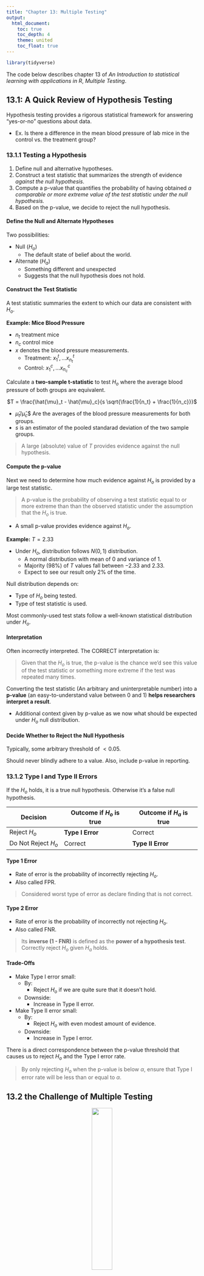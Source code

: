 ```yaml
---
title: "Chapter 13: Multiple Testing"
output:
  html_document:
    toc: true
    toc_depth: 4
    theme: united
    toc_float: true
---
```


```r
library(tidyverse)
```

The code below describes chapter 13 of *An Introduction to statistical learning with applications in R*, *Multiple Testing*.

## 13.1: A Quick Review of Hypothesis Testing

Hypothesis testing provides a rigorous statistical framework for answering "yes-or-no" questions about data.

-   Ex. Is there a difference in the mean blood pressure of lab mice in the control vs. the treatment group?

### 13.1.1 Testing a Hypothesis

1.  Define null and alternative hypotheses.
2.  Construct a test statistic that summarizes the strength of evidence *against the null hypothesis*.
3.  Compute a p-value that quantifies the probability of having obtained *a comparable or more extreme value of the test statistic under the null hypothesis.*
4.  Based on the p-value, we decide to reject the null hypothesis.

#### Define the Null and Alternate Hypotheses

Two possibilities:

-   Null ($H_o$)
    -   The default state of belief about the world.
-   Alternate ($H_a$)
    -   Something different and unexpected
    -   Suggests that the null hypothesis does not hold.

#### Construct the Test Statistic

A test statistic summaries the extent to which our data are consistent with $H_o$.

**Example: Mice Blood Pressure**

-   $n_t$ treatment mice
-   $n_c$ control mice
-   $x$ denotes the blood pressure measurements.
    -   Treatment: $x_1^t, ... x^t_{n_t}$
    -   Control: $x_1^c, ... x^c_{n_c}$

Calculate a **two-sample t-statistic** to test $H_o$ where the average blood pressure of both groups are equivalent.

<center>$T = \frac{\hat{\mu}_t - \hat{\mu}_c}{s \sqrt{\frac{1}{n_t} + \frac{1}{n_c}}}$</center>

-   $\hat{\mu}_t/\hat{\mu}_c$\$ Are the averages of the blood pressure measurements for both groups.
-   $s$ is an estimator of the pooled standarad deviation of the two sample groups.

> A large (absolute) value of $T$ provides evidence against the null hypothesis.

#### Compute the p-value

Next we need to determine how much evidence against $H_o$ is provided by a large test statistic.

> A p-value is the probability of observing a test statistic equal to or more extreme than than the observed statistic under the assumption that the $H_o$ is true.

-   A small p-value provides evidence against $H_o$.

**Example:** $T = 2.33$

-   Under $H_o$, distribution follows $N(0,1)$ distribution.
    -   A normal distribution with mean of 0 and variance of 1.
    -   Majority (98%) of $T$ values fall between $-2.33$ and $2.33$.
    -   Expect to see our result only 2% of the time.

Null distribution depends on:

-   Type of $H_o$ being tested.
-   Type of test statistic is used.

Most commonly-used test stats follow a well-known statistical distribution under $H_o$.

#### Interpretation

Often incorrectly interpreted. The CORRECT interpretation is:

> Given that the $H_o$ is true, the p-value is the chance we'd see this value of the test statistic or something more extreme if the test was repeated many times.

Converting the test statistic (An arbitrary and uninterpretable number) into a **p-value** (an easy-to-understand value between 0 and 1) **helps researchers interpret a result**.

-   Additional context given by p-value as we now what should be expected under $H_o$ null distribution.

#### Decide Whether to Reject the Null Hypothesis

Typically, some arbitrary threshold of $<0.05$.

Should never blindly adhere to a value. Also, include p-value in reporting.

### 13.1.2 Type I and Type II Errors

If the $H_o$ holds, it is a true null hypothesis. Otherwise it's a false null hypothesis.

| Decision            | Outcome if $H_o$ is true | Outcome if $H_a$ is true |
|---------------------|--------------------------|--------------------------|
| Reject $H_o$        | **Type I Error**         | Correct                  |
| Do Not Reject $H_o$ | Correct                  | **Type II Error**        |

#### Type 1 Error

-   Rate of error is the probability of incorrectly rejecting $H_o$.
-   Also called FPR.

> Considered worst type of error as declare finding that is not correct.

#### Type 2 Error

-   Rate of error is the probability of incorrectly not rejecting $H_o$.
-   Also called FNR.

> Its **inverse (1 - FNR)** is defined as the **power of a hypothesis test**. Correctly reject $H_o$ given $H_a$ holds.

#### Trade-Offs

-   Make Type I error small:
    -   By:
        -   Reject $H_o$ if we are quite sure that it doesn't hold.
    -   Downside:
        -   Increase in Type II error.
-   Make Type II error small:
    -   By:
        -   Reject $H_o$ with even modest amount of evidence.
    -   Downside:
        -   Increase in Type I error.

There is a direct correspondence between the p-value threshold that causes us to reject $H_o$ and the Type I error rate.

> By only rejecting $H_o$ when the p-value is below $\alpha$, ensure that Type I error rate will be less than or equal to $\alpha$.

## 13.2 the Challenge of Multiple Testing

<center>![](https://www.explainxkcd.com/wiki/images/3/3f/significant.png){height="33%"}</center>

How do we reject all null hypotheses for which the corresponding p-value falls below some threshold?

**Example: Flip Fair Coins**

-   $n = 1024$ coins.
-   $x = 10$ flips per coin.
-   What is the change that any single coin comes up *all tails*?
    -   $\frac{1}{2 ^ {10}} = \frac{1}{1,024} \approx 0.001$
    -   Standard hypothesis test for the $H_o$ (**This particular coin is fair.**) gives a p-value below **0.002**.
        -   Report both possibilities: 10 tails or 10 heads.

> When testing a large number of null hypotheses, we are bound to get some very small p-values by chance.

Another example. If FPR or $\alpha = 0.01$:

-   Test $m$ null hypotheses where $m = 10,000$.
-   $NumberNullHypothesesRejected = 0.01 * m = 100$
-   100 $H_o$ rejected by chance!

## 13.3 The Family-Wise Error Rate

### 13.3.1 What is the Family-Wise Error Rate?

Also called FWER.

-   When setting of $m$ null hypotheses.
-   Probability of making at least one Type I error among $m$ $H_o$s.

Possibilities when performing $m$ hypothesis tests.

| Action              | $H_o$ is True | $H_o$ is False | Total |
|---------------------|---------------|----------------|-------|
| Reject $H_o$        | $V$           | $S$            | $R$   |
| Do Not Reject $H_o$ | $U$           | $W$            | $m-R$ |

-   $V$ = Number of Type I Errors
-   $S$ = Number of true positives
-   $U$ = Number of true negatives
-   $W$ = Number of Type II Errors

Family wise error rate is given by:

<center>$FWER = Pr(V >= 1)$</center>

When accounting for level $\alpha$, FPR results in the following FWER.

<center>

$FWER(\alpha) = 1-Pr(V=0)$

-   $Pr(V=0)$ is the probability we do not falsely reject **any** null hypotheses.
-   Also, $Pr(\cap^m_{j=1}\{$do not falsely reject $H_oj$ $\})$

</center>

Each test of the $m$ tests are independent therefore:

-   $FWER(\alpha) = 1 - (1-\alpha)^m$
-   At an $\alpha = 0.05$, the $FWER = 1 - (1-0.05)^{100} = 0.994$
    -   **A 99.4% chance of at least one FP!**

> Only for very small like $\alpha = 0.001$, can we ensure a small FWER for a moderate number of hypothesis tests. More evidence in reject a $H_o$ is required to control FWER than FPR for a single test.

### 13.3.2 Approaches to Control the Family-Wise Error Rate

Using the `Fund` data set, we'll test general-purpose as well as more specialized methods for controlling the FWER.

-   Records the monthy percentage excess returns for 2,000 fund managers.
-   $n=50$ months

| Manager | Mean, $\overline{x}$ | Standard Deviation, $s$ | t-statistic | p-value |
|---------------|---------------|---------------|---------------|---------------|
| One     | 3.0                  | 7.4                     | 2.86        | 0.006   |
| Two     | -0.1                 | 6.9                     | -0.10       | 0.918   |
| Three   | 2.8                  | 7.5                     | 2.62        | 0.012   |
| Four    | 0.5                  | 6.7                     | 0.53        | 0.601   |
| Five    | 0.3                  | 6.8                     | 0.31        | 0.756   |

#### The Bonferroni Method

Event of Type I Error ($A_j$) for $jth$ null hypothesis among $m$ null hypotheses.

-   $j = 1, ..., m$
-   $FWER(\alpha) = Pr($falsely reject **at least** one null hypothesis$)$
    -   $\le \sum_{j=1}^{m} Pr(A_j)$
    -   $Pr(A \cup B) \le Pr(A) + Pr(B)$ (regardless if independent)

With the Bonferroni method:

-   Set the threshold for rejecting each hypothesis test to $\alpha / m$ so that $Pr(A_j) \le \alpha / m$ controlling the FPR at $\alpha$.

> If $\alpha = 0.1$ for $m=100$ null hypotheses, each $H_o$ can only be rejected if its p-value is below $0.001 = 0.1 / 100$

For the example above:

-   $H_o$ = The mean return of a manager is 0.
-   $H_a$ = The mean return of a manager is greater than 0.
-   Without Bonferroni, reject $H_{oj}$ for 1st and 3rd manager incorrectly.
    -   $FWER \ge 0.05$
-   With Bonferroni:
    -   $\alpha/m = 0.05 / 5 = 0.01$
    -   Only reject $H_{o1}$.

##### Downside

Very conservative approach to FWER control. Reject fewer null hypotheses and therefore increase Type II errors.

#### Holm's Step-Down Procedure {#holm}

Alternative to Bonferonni method:

-   a.k.a. Holm-Bonferroni method
-   Less conservative than Bonferroni method.
-   Makes no independence assumptions about the $m$ hypothesis tests.s

>  Reject more $H_o$ which decreases FNR (Type II Errors) and increases power. Preferred over Bonferroni.

##### Algorithm

1. Specify $\alpha$ level to control FWER.

2. Compute p-values for the $m$ null hypotheses.

3. Sort the p-values in ascending order.

4. Define $L$, the index of the threshold p-value.

<center>
$L = min \{ j: p_{(j)} > \frac{\alpha}{m + 1 -j} \}$
</center>

5. Reject all null hypotheses $H_{0j}$ for which $p_j < P_{(L)}$

For the example above:
```r
p_vals <- c(
  "1" = 0.006,
  "2" = 0.918,
  "3" = 0.012,
  "4" = 0.601,
  "5" = 0.756
)
```

```r
# Check if p-value is valid for Holm-Bonferonni procedure for controlling FWER.
# @param `p_val` - (numeric) p-value
# @param `m`     - (numeric) Number of null hypotheses
# @param `j`     - (numeric) p-value position among `m`
# @param `alpha` - (numeric) Level
#
# @return        - (bool) Reject null?
holms_method <- function(p_val, m, j, alpha = 0.05) {
  return(p_val < (alpha / (m + 1 - j)))
}
```

```r
for (i in order(p_vals)) {
  res <- holms_method(p_vals[i], length(p_vals), i, alpha = 0.05)
  switch(
    # R coerces keys to numeric
    # Can't use numbers for switch statements unless positional cases.
    toString(i),
    # Only 1st and 3rd manager are rejected.
    "1" = stopifnot(isTRUE(res)),
    "3" = stopifnot(isTRUE(res)),
    stopifnot(!isTRUE(res))
  )
}
```

Here, Holm's method is more powerful than the Bonferroni method as it rejects $H_{o1}$ and $H_{o3}$.

#### Two Special Case: Tukey's Method and Scheffe's Method
Can be more powerful than Bonferroni and Holm's methods in controlling FWER in certain tasks.

For `Fund` dataset:

- Manager One and Two have the greatest difference in return means.
- $H_o$: The returns of the two managers is equal.
  - Two-sample t-test for $H_o$ yields p-value of 0.0349. Some evidence to reject.
  - Misleading as only compared average returns of M1 and M2 **after looking at returns of all 5 managers.**
    - Performed $m = 5 * (5 - 1) / 2 = 10$ hypothesis tests and selected one with smallest p-value.
    - Could correct with Bonferroni and only reject if below $0.05 / 10 = 0.005$.
      - Not optimal as too stringent. **p-values for the comparisons are related so not independent.**

##### Tukey's method

- When performing $m=G(G-1)/2$ pairwise comparisons of $G$ means, the method controls the FWER at level $\alpha$ while rejecting all $H_o$s where p-value falls below $\alpha_T$ for some $\alpha_T > \alpha / m$.

##### Scheffe's method

From `Fund` data, notice that M1 and M3 have higher mean returns than M2, M4, and M5.

- Testing $H_o$, that the average returns of two groups of managers are equal:
  - $H_o = \frac{1}{2}(\mu_1 + \mu_3) = \frac{1}{3}(\mu_2 + \mu_4 + \mu_5)$
- Can use variant of two-sample t-test. Get p-value of 0.004 but **cannot reject $H_o$**.
  - Similar to above where seeing data means we essentially performed multiple hypothesis testing.

Using Scheffe's method, we can control FPR error at level $\alpha$ by computing a value $\alpha_S$ that can be used to reject $H_o$ if p-value is below $\alpha_s$.

- Can also use the same $\alpha_S$ for other combination of the same number of groupings.
  - ex. (M1 + M4) vs. (M2 + M3 + M5)

### 13.3.3 Trade-Off Between the FWER and Power

As the number of $m$ null hypotheses increases, power decreases at a given FWER.

- Remember, FWER at a given level $\alpha$ means that we are unlikely ($\le\alpha$) to reject **any true** $H_o$s (FPR)
- At large $m$, this limits rejection to very few $H_o$ to guarantee above statement.

## 13.4 The False Discovery Rate

### 13.4.1 Intuition for the False Discovery Rate
Using FWER to prevent FPs is too stringent when $m$ is large.

An alternative might be the ratio of FPs ($V$) to total Ps ($V + S = R$).

- This is the false discovery proportion (FDP).
- Should be low.
- But, ratio cannot be controlled as no way to be certain which hypotheses are true and which are false.
  - Similar to FWER.

Instead, control the **false discovery rate (FDR)**.

<center>
$FDR = E(FDP) = E(V/R)$
</center>

- FDR at level $q = 20\%$
  - Rejects as many $H_o$s as possible.
  - Guarantee that no more than $20\%$ of these are FPs, on average.

#### Applications

> For exploratory, rather than confirmatory purposes.

- Example:
  - Genomic researcher will sequence the genomes of individuals w/ or w/o a medication condition and for each of 20,000 genes, test whether sequence variants in that gene are associated with the medical condition of interest.
  - **Essentially performing $m = 20,000$ hypothesis tests.**
  - Goal is to see whether there is **an association between a gene and a disease** with further plans to investigate any genes for which there is evidence.
  - FWER not appropriate as we don't mind if a few FPs.
  - Need correction as cannot investigate all genes with p-values less than 0.05 (1000 would be considered significant by chance.)
    - With FDR, no more than 20% of genes studied are FPS.

> No standard accepted threshold for FDR control; it's context/data dependent.

### 13.4.2 The Benjamini-Hochberg Procedure
Procedure to reject $H_o$s while controlling $FDR \le q$

- Connect p-values from $m$ null hypotheses to desired FDR value, $q$.

##### Algorithm

1. Specify $q$ level to control FDR.

2. Compute p-values for the $m$ null hypotheses.

3. Sort the p-values in ascending order.

4. Define index $L = max \{ j : p_{(j)} < qj / m\}$.

5. Reject all null hypotheses $H_{oj}$ for which $p_j \le p_{(L)}$

```r
# Check if p-value is valid for Benjamini-Hochberg procedure for controlling FDR
# @param `p_val` - (numeric) p-value
# @param `m`     - (numeric) Number of null hypotheses
# @param `j`     - (numeric) p-value position among `m`
# @param `alpha` - (numeric) Level
#
# @return        - (bool) Reject null?
benjamini_hochberg_procedure <- function(p_val, m, j, alpha = 0.05) {
  return(p_val < (alpha * (j / m)))
}
```

```r
for (i in order(p_vals)) {
  res <- benjamini_hochberg_procedure(
    p_vals[i],
    length(p_vals),
    i,
    alpha = 0.05
  )
  switch(toString(i),
    # Only 1st and 3rd manager are rejected.
    "1" = stopifnot(isTRUE(res)),
    "3" = stopifnot(isTRUE(res)),
    stopifnot(!isTRUE(res))
  )
}
```

#### Summary
As long as $m$ p-values are independent, BH ensures that $FDR \le q$.

> On average, no more than a fraction $q$ fo the rejected $H_o$ are FPs.

  - Doesn't matter how many $H_o$ are true.
  - Doesn't matter what distribution of p-values for $H_o$ that are false.
  - Easy way to determine which of $m$ null hypotheses to reject in order to control FDR at $q$.
  - Data dependent; need to see data first to set threshold.
    - Similar to [Holm](#holm) procedure


## 13.5 A Re-Sampling Approach to p-Values and False Discovery Rates

Typically, we're intersted in a $H_o$ using a test statistic $T$ which has a distribution under $H_o$.

  - Called a theoretical null distribution.
    - ex. normal distribution, t-distribution, $\chi^2$-distribution, etc.
    - For most $H_o$, a null distribution is available.

However, may be unavailable if $H_o$ or test statistic $T$ is unusual.

- May also need to avoid because an assumption is false or sample size is small.
- In this scenario, need framework for performing inference.
  - Takes advantage of fast computers to approximate null distribution of $T$ and obtain a p-value.


### 13.5.1 A Re-Sampling Approach to the p-Value

Want to test whether the mean of a random variable $X$ equals the mean of a random variable $Y$.

Given $n_X$ independent observations from $X$ and $n_Y$ independent observations from $Y$, two-sample t-statistic is:

<center>
$T = \frac{\hat\mu_X - \hat\mu_Y}{s \sqrt{\frac{1}{n_X} + \frac{1}{n_Y}}}$
</center>

> If $n_X$ and $n_Y$ are large, then $T$ appoximately follows N(0,1) distribution.
> If $n_X$ and $n_Y$ are small, w/o strong assumption about distribution of $X$ and $Y$, don't known null distribution of $T$.

Can approximate the null distribution of $T$ using a re-sampling approach or a permutation approach.

> TODO: Skipping for now.

## 13.6 Lab: Multiple Testing

### 13.6.1 Review of Hypothesis Tests
Initialize some data with:

- 100 variables (cols) each with 10 observations (rows).

```r
set.seed(6)
num_vars <- 100
num_observations <- 10

x <- matrix(
  rnorm(num_observations * num_vars),
  nrow = num_observations,
  ncol = num_vars
)
```

Modify the first 50 variables.

- First 50 variables, have mean 0.5 and variance 1.
- The rest have mean 0 and variance 1.

```r
mean_adj <- 0.5
x[, 1:50] <- x[, 1:50] + mean_adj
```

Use `t.test()` to perform one-sample or two-sample t-test.

1. $H_o: \mu_1 = 0$
    - First variable has mean zero.

```r
# First variable (col)
t.test(x[, 1], mu = 0)
```

Fail to reject $H_o$ at level $\alpha = 0.05$.

- $\mu_1 = 0.5$ so $H_o$ is false.
- This is a FN (Type II error) as we fail to reject $H_o$ when it is false.

Test $H_{0j}: \mu_j = 0$ for $j = 1,...100$
```r
mu <- 0.05
p_vals <- rep(0, num_vars)

for (i in 1:num_vars) {
  t_test_res <- t.test(x[, i], mu = 0)
  p_vals[i] <- t_test_res$p.value
}

decision <- rep("Do not reject H0", num_vars)
decision[p_vals <= mu] <- "Reject H0"
```

Construct table to better visualize:
```r
table(
  decision,
  c(rep("H0 is False", 50), rep("H0 is True", 50))
)
```

- FN = 40
    - Simulation has a weak signal as ratio of mean to stdev is small $(0.5 / 1.0) = 0.5$
- FP = 3

### 13.6.2 The Family-Wise Error Rate
```r
m <- 1:500
# Calculated FWER
# * num_htests - m, number of hypothesis tests.
# * alpha
fwe <- function(alpha, num_htests) {
  1 - (1 - alpha)^num_htests
}
```

Calculate FWER for multiple alpha levels:
* Shows that unless $m$ is large or $\alpha$ is small, FWER exceeds 0.05.
* Lowering $\alpha$ increases FNs. Low power.

```r
fwe1 <- fwe(0.05, m)
fwe2 <- fwe(0.01, m)
fwe3 <- fwe(0.001, m)
```

```r
par(mfrow = c(1, 1))
plot(
  m,
  fwe1,
  type = "l",
  log = "x",
  ylim = c(0, 1),
  col = 2,
  ylab = "Family - Wise Error Rate",
  xlab = "Number of Hypotheses"
)
title("Number of Hypotheses on FWER")
lines(m, fwe2, col = 4)
lines(m, fwe3, col = 3)
abline(h = 0.05, lty = 2)
legend(
  "topleft",
  legend = c(0.05, 0.01, 0.001),
  col = c(2, 4, 3),
  pch = rep("*", 3),
  title = "Alphas"
)
```

Using `Fund` dataset, test $H_o$ that $jth$ fund manager's mean return is zero.
```r
# Load dataset
library(ISLR2)
fund_mini <- Fund[, 1:5]
# Run one-sample t-test
t.test(fund_mini[, 1], mu = 0)

# Store values in numeric array.
fund_pvalues <- rep(0, 5)
for (i in 1:5) {
  fund_pvalues[i] <- t.test(fund_mini[, i], mu = 0)$p.value
}
print("P-values before Error Correction Adjustment")
fund_pvalues
```

```r
print_reject_managers <- function(p_values, alpha = 0.05) {
  sprintf(
    "We can reject Manager %d, at alpha of %f",
    which(p_values < alpha),
    alpha
  )
}
```
Adjust for multiple hypothesis testing, using `p.adjust()`.
```r
fund_pvalues_bonf <- p.adjust(fund_pvalues, method = "bonferroni")
fund_pvalues_bonf
# Wrapper on which and sprintf
print_reject_managers(fund_pvalues_bonf)
```
```r
# Under the hood, p.adjust does this. pmin calculates min for multiple arrays.
# The 1 arg is the max value allowed.
pmin(fund_pvalues * 5, 1)
```
> With our new p-values, if value for a given test is $\le \alpha$, we can reject it while maintaining a FWER of no more than $\alpha$.

```r
fund_pvalues_holm <- p.adjust(fund_pvalues, method = "holm")
fund_pvalues_holm
print_reject_managers(fund_pvalues_holm)
```

Manager One does well whereas Manager Two does not. Is there a difference in performance between the two?

- Appears like there is a significant difference between the two.

```r
apply(fund_mini, 2, mean)
```

```r
paired_ttest_manager1_2 <- t.test(
  fund_mini[, 1],
  fund_mini[, 2],
  paired = TRUE
)
paired_ttest_manager1_2
```

But, because we looked at data before running test, performed 10 hypothesis tests. Need to use Tukey's method (`TukeyHSD()`) to adjust for multiple testing.

- Requires output of ANOVA regression model
    - Response: Monthly excess returns achieved by each manager
    - Predictor: Manager which each return corresponds.
- No longer significant difference.

```r
returns <- as.vector(as.matrix(fund_mini))
managers <- rep(
  # managers
  c("1", "2", "3", "4", "5"),
  rep(50, 5)
)
# ANOVA regression model.
a1 <- aov(returns ~ managers)

tukey <- TukeyHSD(x = a1)
tukey
```
```r
plot(tukey)
```
